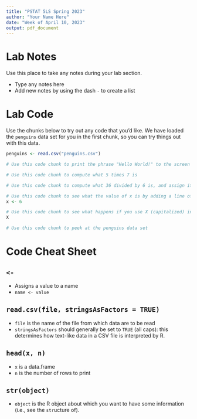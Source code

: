 ```yaml
---
title: "PSTAT 5LS Spring 2023"
author: "Your Name Here"
date: "Week of April 10, 2023"
output: pdf_document
---
```


# Lab Notes

Use this place to take any notes during your lab section.

- Type any notes here
- Add new notes by using the dash `-` to create a list

# Lab Code

Use the chunks below to try out any code that you'd like. We have loaded the `penguins` data set for you in the first chunk, so you can try things out with this data.

```r
penguins <- read.csv("penguins.csv")
```

```r
# Use this code chunk to print the phrase "Hello World!" to the screen

```

```r
# Use this code chunk to compute what 5 times 7 is

```

```r
# Use this code chunk to compute what 36 divided by 6 is, and assign it to x

```

```r
# Use this code chunk to see what the value of x is by adding a line of code after x <- 6
x <- 6
```

```r
# Use this code chunk to see what happens if you use X (capitalized) instead
X
```

```r
# Use this code chunk to peek at the penguins data set

```

# Code Cheat Sheet

## `<-`
- Assigns a value to a name
- `name <- value`

## `read.csv(file, stringsAsFactors = TRUE)`
- `file` is the name of the file from which data are to be read
- `stringsAsFactors` should generally be set to `TRUE` (all caps): this determines how text-like data in a CSV file is interpreted by R.

## `head(x, n)`
- `x` is a data.frame
- `n` is the number of rows to print

## `str(object)`
- `object` is the R object about which you want to have some information (i.e., see the `str`ucture of).

